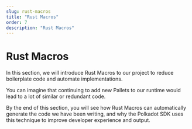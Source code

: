 ```yaml
---
slug: rust-macros
title: "Rust Macros"
order: 7
description: "Rust Macros"
---
```


# Rust Macros

In this section, we will introduce Rust Macros to our project to reduce boilerplate code and automate implementations.

You can imagine that continuing to add new Pallets to our runtime would lead to a lot of similar or redundant code.

By the end of this section, you will see how Rust Macros can automatically generate the code we have been writing, and why the Polkadot SDK uses this technique to improve developer experience and output.

